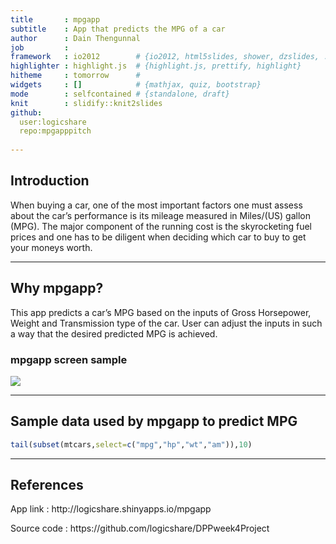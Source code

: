 ```yaml
---
title       : mpgapp
subtitle    : App that predicts the MPG of a car
author      : Dain Thengunnal
job         : 
framework   : io2012        # {io2012, html5slides, shower, dzslides, ...}
highlighter : highlight.js  # {highlight.js, prettify, highlight}
hitheme     : tomorrow      # 
widgets     : []            # {mathjax, quiz, bootstrap}
mode        : selfcontained # {standalone, draft}
knit        : slidify::knit2slides
github:
  user:logicshare
  repo:mpgapppitch
  
---
```


## Introduction

When buying a car, one of the most important factors one must assess about the car's performance is its mileage measured in Miles/(US) gallon (MPG).
The major component of the running cost is the skyrocketing fuel prices and one has to be diligent when deciding which car to buy to get your moneys worth.

---

## Why mpgapp?

This app predicts a car's MPG based on the inputs of Gross Horsepower, Weight and Transmission type of the car.
User can adjust the inputs in such a way that the desired predicted MPG is achieved.

### mpgapp screen sample

![](https://logicshare.github.io/mpgapp_screenshot.jpg)

---

## Sample data used by mpgapp to predict MPG

```r

tail(subset(mtcars,select=c("mpg","hp","wt","am")),10)

```

---

## References

App link    : http://logicshare.shinyapps.io/mpgapp

Source code : https://github.com/logicshare/DPPweek4Project





